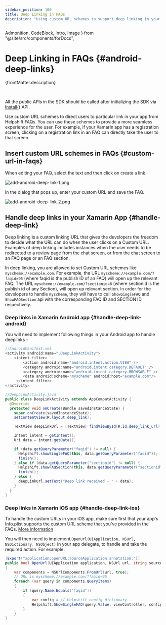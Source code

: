 ```yaml
---
sidebar_position: 100
title: Deep Linking in FAQs
description: "Using custom URL schemes to support deep linking in your app."
---
```


  Admonition,
  CodeBlock,
  Intro,
  Image
} from "@site/src/components/forDocs";

# Deep Linking in FAQs {#android-deep-links}

<Intro>{frontMatter.description}</Intro>

<br/>
<Admonition type="info" title="Note">

All the public APIs in the SDK should be called after initializing the SDK via [Install()](/sdkx-xamarin/getting-started#initialize) API.

</Admonition>

Use custom URL schemes to direct users to particular link in your app from Helpshift FAQs.
You can use these schemes to provide a more seamless experience for the user.
For example, if your Xamarin app has a registration screen, clicking on a registration link in an FAQ can directly take the user to that screen.

## Insert custom URL schemes in FAQs {#custom-url-in-faqs}

When editing your FAQ, select the text and then click on create a link.

<Image
  src="/static/books/android/add-android-deep-link-1.png"
  width="half"
  alt="add-android-deep-link-1.png"/>

In the dialog that pops up, enter your custom URL and save the FAQ.

<Image
  src="/static/books/android/add-android-deep-link-2.png"
  width="half"
  alt="add-android-deep-link-2.png"/>

## Handle deep links in your Xamarin App {#handle-deep-link}

Deep linking is a custom linking URL that gives the developers the freedom to decide what the URL can do when the user clicks on a Custom
URL. 
Examples of deep linking includes instances when the user needs to be redirected to a review page from the chat screen, or from the chat screen to an FAQ page or an FAQ section.

In deep linking, you are allowed to set Custom URL schemes like `myscheme://example.com`.
For example, the URL `myscheme://example.com/?faqid=95` (where faqid is the publish ID of an FAQ) will open up the relevant FAQ.
The URL `myscheme://example.com/?sectionid=8` (where sectionid is the publish id of any Section), will open up relevant section.
In order for the developers to handle `myscheme`, they will have to call `ShowSingleFAQ` and `ShowFAQSection` api with the corresponding FAQ ID and SECTION ID respectively.

### Deep links in Xamarin Android app {#handle-deep-link-android}

You will need to implement following things in your Android app to handle deeplinks -

```java
//AndroidManifest.xml
<activity android:name=".DeepLinkActivity">
    <intent-filter>
        <action android:name="android.intent.action.VIEW" />
        <category android:name="android.intent.category.DEFAULT" />
        <category android:name="android.intent.category.BROWSABLE" />
        <data android:scheme="myscheme" android:host="example.com"/>
     </intent-filter>
</activity>
```

```java
//DeepLinkActivity.java
public class DeepLinkActivity extends AppCompatActivity {
  @Override
  protected void onCreate(Bundle savedInstanceState) {
    super.onCreate(savedInstanceState);
    setContentView(R.layout.deep_link);

    TextView deepLinkUrl = (TextView) findViewById(R.id.deep_link_url);

    Intent intent = getIntent();
    Uri data = intent.getData();

    if (data.getQueryParameter("faqid") != null) {
      Helpshift.showSingleFAQ(this, data.getQueryParameter("faqid"));
      finish();
    } else if (data.getQueryParameter("sectionid") != null) {
      Helpshift.showFAQSection(this, data.getQueryParameter("sectionid"));
      finish();
    } else {
      deepLinkUrl.setText("Deep link received - " + data);
    }
  }
}
```

### Deep links in Xamarin iOS app {#handle-deep-link-ios}

To handle the custom URLs in your iOS app, make sure first that your app's Info.plist supports the custom URL scheme that you've provided in the FAQs. [More information](https://developer.apple.com/documentation/xcode/defining-a-custom-url-scheme-for-your-app)

You will then need to implement,`OpenUrl(UIApplication, NSUrl, NSDictionary, NSObject)` in your app delegate, to handle and take the required action. For example:

```csharp
[Export("application:openURL:sourceApplication:annotation:")]
public bool OpenUrl(UIApplication application, NSUrl url, string sourceApplication, NSObject annotation)
{
    var components = NSUrlComponents.FromUrl(url, true);
    // URL is myscheme://example.com/?faqid=95
    foreach (var query in components.QueryItems)
    {
        if (query.Name.Equals("faqid"))
        {
            var config = // Helpshift config dictionary...
            Helpshift.ShowSingleFAQ(query.Value, viewController, config);
        }
    }
}
```
